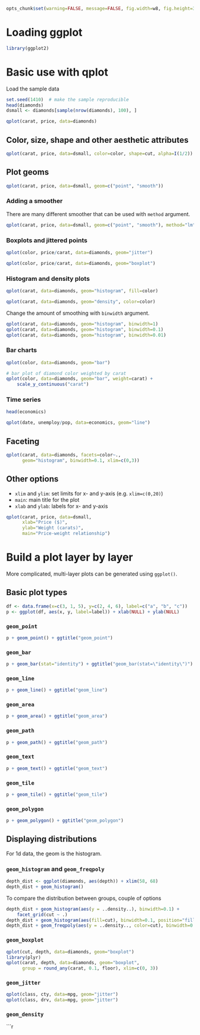 
```r
opts_chunk$set(warning=FALSE, message=FALSE, fig.width=w8, fig.height=3)
```

# Loading ggplot

```r
library(ggplot2)
```

# Basic use with qplot

Load the sample data

```r
set.seed(1410)  # make the sample reproducible
head(diamonds)
dsmall <- diamonds[sample(nrow(diamonds), 100), ]
```

```r
qplot(carat, price, data=diamonds)
```

## Color, size, shape and other aesthetic attributes

```r
qplot(carat, price, data=dsmall, color=color, shape=cut, alpha=I(1/2))
```

## Plot geoms

```r
qplot(carat, price, data=dsmall, geom=c("point", "smooth"))
```

### Adding a smoother
There are many different smoother that can be used with `method` argument.

```r
qplot(carat, price, data=dsmall, geom=c("point", "smooth"), method="lm")
```

### Boxplots and jittered points

```r
qplot(color, price/carat, data=diamonds, geom="jitter")
```

```r
qplot(color, price/carat, data=diamonds, geom="boxplot")
```

### Histogram and density plots

```r
qplot(carat, data=diamonds, geom="histogram", fill=color)
```

```r
qplot(carat, data=diamonds, geom="density", color=color)
```

Change the amount of smoothing with `binwidth` argument.

```r
qplot(carat, data=diamonds, geom="histogram", binwidth=1)
qplot(carat, data=diamonds, geom="histogram", binwidth=0.1)
qplot(carat, data=diamonds, geom="histogram", binwidth=0.01)
```

### Bar charts

```r
qplot(color, data=diamonds, geom="bar")
```

```r
# bar plot of diamond color weighted by carat
qplot(color, data=diamonds, geom="bar", weight=carat) +
    scale_y_continuous("carat")
```

### Time series

```r
head(economics)
```

```r
qplot(date, unemploy/pop, data=economics, geom="line")
```

## Faceting

```r
qplot(carat, data=diamonds, facets=color~.,
      geom="histogram", binwidth=0.1, xlim=c(0,3))
```

## Other options
- `xlim` and `ylim`: set limits for x- and y-axis (e.g. `xlim=c(0,20)`)
- `main`: main title for the plot
- `xlab` and `ylab`: labels for x- and y-axis

```r
qplot(carat, price, data=dsmall,
      xlab="Price ($)",
      ylab="Weight (carats)",
      main="Price-weight relationship")
```

# Build a plot layer by layer

More complicated, multi-layer plots can be generated using `ggplot()`.

## Basic plot types

```r
df <- data.frame(x=c(3, 1, 5), y=c(2, 4, 6), label=c("a", "b", "c"))
p <- ggplot(df, aes(x, y, label=label)) + xlab(NULL) + ylab(NULL)
```

### `geom_point`
```r
p + geom_point() + ggtitle("geom_point")
```

### `geom_bar`
```r
p + geom_bar(stat="identity") + ggtitle("geom_bar(stat=\"identity\")")
```

### `geom_line`
```r
p + geom_line() + ggtitle("geom_line")
```

### `geom_area`
```r
p + geom_area() + ggtitle("geom_area")
```

### `geom_path`
```r
p + geom_path() + ggtitle("geom_path")
```

### `geom_text`
```r
p + geom_text() + ggtitle("geom_text")
```

### `geom_tile`
```r
p + geom_tile() + ggtitle("geom_tile")
```

### `geom_polygon`
```r
p + geom_polygon() + ggtitle("geom_polygon")
```

## Displaying distributions

For 1d data, the geom is the histogram.

### `geom_histogram` and `geom_freqpoly`

```r
depth_dist <- ggplot(diamonds, aes(depth)) + xlim(58, 68)
depth_dist + geom_histogram()
```

To compare the distribution between groups, couple of options

```r
depth_dist + geom_histogram(aes(y = ..density..), binwidth=0.1) +
    facet_grid(cut ~ .)
depth_dist + geom_histogram(aes(fill=cut), binwidth=0.1, position="fill")
depth_dist + geom_freqpoly(aes(y = ..density.., color=cut), binwidth=0.1)
```

### `geom_boxplot`

```r
qplot(cut, depth, data=diamonds, geom="boxplot")
library(plyr)
qplot(carat, depth, data=diamonds, geom="boxplot",
      group = round_any(carat, 0.1, floor), xlim=c(0, 3))
```

### `geom_jitter`

```r
qplot(class, cty, data=mpg, geom="jitter")
qplot(class, drv, data=mpg, geom="jitter")
```

### `geom_density`

```r
